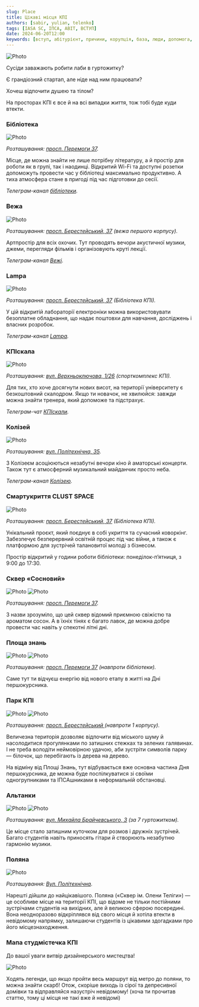 ```yaml
---
slug: Place
title: Цікаві місця КПІ
authors: [sabir, yulian, telenko]
tags: [IASA SC, ІПСА, ABIT, ВСТУП]
date: 2024-06-20T12:00
keywords: [вступ, абітурієнт, причини, корупція, база, люди, допомога, дедлайн, знання, Студрада, робота, можливості]
---
```


![Photo](./first.png)

<!--truncate-->

Сусіди заважають робити лаби в гуртожитку?

Є грандіозний стартап, але ніде над ним працювати?

Хочеш відпочити душею та тілом?

На просторах КПІ є все й на всі випадки життя, тож тобі буде куди втекти.

### Бібліотека

![Photo](./place8.jpg)

_Розташування: [просп. Перемоги 37](https://www.google.com/maps/place/Науково-технічна+бiблiотека+ім.+Г.І.+Денисенка/@50.4496039,30.4547019,17z/data=!4m5!3m4!1s0x40d4cc27dd6b8b6d:0xd1305aa5df55d493!8m2!3d50.4496039!4d30.4564391)._

Місце, де можна знайти не лише потрібну літературу, а й простір для роботи як в групі, так і наодинці. Відкритий Wi-Fi та доступні розетки допоможуть провести час у бібліотеці максимально продуктивно. А тиха атмосфера стане в пригоді під час підготовки до сесії.

*Телеграм-канал [бібліотеки](https://t.me/kpi_library).*

### Вежа

![Photo](./place4.jpg)

_Розташування: [просп. Берестейський, 37](https://www.google.com/maps/place/Арт-простір+%22Вежа+КПІ%22/@50.4492408,30.4606171,18z/data=!4m6!3m5!1s0x40d4ce82c46cd1e7:0xaa07357b8befecfb!8m2!3d50.4494553!4d30.4618667!16s%2Fg%2F1q5gkm7ng?entry=ttu) (вежа першого корпусу)._

Артпростір для всіх охочих. Тут проводять вечори акустичної музики, джеми, перегляди фільмів і організовують круті лекції.

*Телеграм-канал [Вежі](http://t.me/vezhakpi).*

### Lampa

![Photo](./place5.jpg)

_Розташування: [просп. Берестейський, 37](https://www.google.com/maps/place/Науково-технічна+бiблiотека+ім.+Г.І.+Денисенка/@50.4496039,30.4547019,17z/data=!4m6!3m5!1s0x40d4cc27dd6b8b6d:0xd1305aa5df55d493!8m2!3d50.4496233!4d30.456329!16s%2Fg%2F1ttq0mpr?entry=ttu) (Бібліотека КПІ)._

У цій відкритій лабораторії електроніки можна використовувати безоплатне обладнання, що надає поштовхи для навчання, досліджень і власних розробок.

*Телеграм-канал [Lampa](https://t.me/kpi_lampa).*

### КПІскала

![Photo](./place6.png)

_Розташування: [вул. Верхньоключова, 1/26](https://www.google.com/maps/place/Скалодром+КПИскала/@50.4428151,30.4491847,18z/data=!4m5!3m4!1s0x40d4cc20711d2759:0x2659456eaac75775!8m2!3d50.442562!4d30.4495418) (спорткомплекс КПІ)._

Для тих, хто хоче досягнути нових висот, на території університету є безкоштовний скалодром. Якщо ти новачок, не хвилюйся: завжди можна знайти тренера, який допоможе та підстрахує.

*Телеграм-чат [КПІскали](http://t.me/kpiclimbing_chat).*

### Колізей

![Photo](./place7.jpg)

_Розташування: [вул. Політехнічна, 35](https://www.google.com/maps/place/Колізей+КПІ/@50.4468914,30.4623081,18z/data=!4m6!3m5!1s0x40d4ce9cc2317e59:0x2aca04be7f6b8a99!8m2!3d50.4470257!4d30.4623913!16s%2Fg%2F11c61rt21w?entry=ttu)._

З Колізеєм асоціюються незабутні вечори кіно й аматорські концерти. Також тут є атмосферний музикальний майданчик просто неба.

*Телеграм-канал [Колізею](https://t.me/colosseum_kpi).*

### Смартукриття CLUST SPACE

![Photo](./place.jpg)

_Розташування: [просп. Берестейський, 37](https://www.google.com/maps/place/Науково-технічна+бiблiотека+ім.+Г.І.+Денисенка/@50.4496039,30.4547019,17z/data=!4m6!3m5!1s0x40d4cc27dd6b8b6d:0xd1305aa5df55d493!8m2!3d50.4496233!4d30.456329!16s%2Fg%2F1ttq0mpr?entry=ttu) (Бібліотека КПІ)._

Унікальний проєкт, який поєднує в собі укриття та сучасний коворкінг. Забезпечує безперервний освітній процес під час війни, а також є платформою для зустрічей талановитої молоді з бізнесом.

Простір відкритий у години роботи бібліотеки: понеділок-пʼятниця, з 9:00 до 17:30.

### Сквер «Сосновий»

![Photo](./place9.jpg)
![Photo](./place10.jpg)

_Розташування: [просп. Перемоги 37](https://goo.gl/maps/kW7wfZfcV36Ph4PUA)._

З назви зрозуміло, що цей сквер відомий приємною свіжістю та ароматом сосон. А в їхніх тінях є багато лавок, де можна добре провести час навіть у спекотні літні дні.

### Площа знань

![Photo](./place11.jpg)
![Photo](./place12.jpg)

_Розташування: [просп. Перемоги 37](https://goo.gl/maps/kW7wfZfcV36Ph4PUA) (навпроти бібліотеки)._

Саме тут ти відчуєш енергію від нового етапу в житті на Дні першокурсника.

### Парк КПІ

![Photo](./place13.jpg)
![Photo](./place14.jpg)

_Розташування: [просп. Берестейський ](https://goo.gl/maps/xZ7EBjMUyM1QccnH8) (навпроти 1 корпусу)._

Величезна територія дозволяє відпочити від міського шуму й насолодитися прогулянками по затишних стежках та зелених галявинах. І не треба володіти неймовірною удачою, аби зустріти символів парку — білочок, що перебігають із дерева на дерево.

На відміну від Площі Знань, тут відбувається вже основна частина Дня першокурсника, де можна буде поспілкуватися зі своїми одногрупниками та ІПСАшниками в неформальній обстановці.

### Альтанки

![Photo](./place15.jpg)
![Photo](./place16.png)

_Розташування: [вул. Михайла Брайчевського, 3](https://goo.gl/maps/Kdr8311BPJru5UWV9) (за 7 гуртожитком)._

Це місце стало затишним куточком для розмов і дружніх зустрічей. Багато студентів навіть приносять гітари й створюють незабутню гармонію музики.

### Поляна

![Photo](./place17.jpg)

_Розташування: [Вул. Політехнічна](https://goo.gl/maps/5KGqbMRmBpg4ZkjbA)._

Нарешті дійшли до найцікавішого. Поляна («Сквер ім. Олени Теліги») — це особливе місце на території КПІ, що відоме не тільки постійними зустрічами студентів на вихідних, але й великою сферою посередині. Вона неодноразово відкріплявся від свого місця й хотіла втекти в невідомому напрямку, залишаючи студентів із цікавими здогадками про його місцезнаходження.

### Мапа студмістечка КПІ

До вашої уваги витвір дизайнерського мистецтва!

![Photo](./last.png)

Ходять легенди, що якщо пройти весь маршрут від метро до поляни, то можна знайти скарб! Отож, скоріше виходь із сірої та депресивної домівки та відправляйся назустріч невідомому! (хоча ти прочитав статтю, тому ці місця не такі вже й невідомі)

